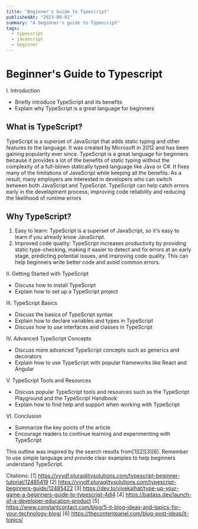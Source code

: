 ```yaml
---
title: "Beginner's Guide to Typescript"
publishedAt: "2023-08-01"
summary: "A beginner's guide to Typescript"
tags:
  - typescript
  - javascript
  - beginner
---
```


# Beginner's Guide to Typescript

I. Introduction
- Briefly introduce TypeScript and its benefits
- Explain why TypeScript is a great language for beginners

## What is TypeScript?

TypeScript is a superset of JavaScript that adds static typing and other features to the language.
It was created by Microsoft in 2012 and has been gaining popularity ever since.
TypeScript is a great language for beginners because it provides a lot of the benefits of static typing without the
complexity of a full-blown statically typed language like Java or C#.
It fixes many of the limitations of JavaScript while keeping all the benefits.
As a result, many employers are interested in developers who can switch between both JavaScript and TypeScript.
TypeScript can help catch errors early in the development process, improving code reliability and reducing the likelihood of runtime errors

## Why TypeScript?

1. Easy to learn: TypeScript is a superset of JavaScript, so it's easy to learn if you already know JavaScript.
2. Improved code quality: TypeScript increases productivity by providing static type-checking, making it easier to detect
and fix errors at an early stage, predicting potential issues, and improving code quality. This can help beginners write better code and avoid common errors.

II. Getting Started with TypeScript
- Discuss how to install TypeScript
- Explain how to set up a TypeScript project

III. TypeScript Basics
- Discuss the basics of TypeScript syntax
- Explain how to declare variables and types in TypeScript
- Discuss how to use interfaces and classes in TypeScript

IV. Advanced TypeScript Concepts
- Discuss more advanced TypeScript concepts such as generics and decorators
- Explain how to use TypeScript with popular frameworks like React and Angular

V. TypeScript Tools and Resources
- Discuss popular TypeScript tools and resources such as the TypeScript Playground and the TypeScript Handbook
- Explain how to find help and support when working with TypeScript

VI. Conclusion
- Summarize the key points of the article
- Encourage readers to continue learning and experimenting with TypeScript

This outline was inspired by the search results from[1][2][3][6]. Remember to use simple language and provide clear examples to help beginners understand TypeScript.

Citations:
[1] https://vvydf.pluraqlitysolutions.com/typescript-beginner-tutorial/12485419
[2] https://vvydf.pluraqlitysolutions.com/typescript-beginners-guide/12485422
[3] https://dev.to/vivekalhat/type-up-your-game-a-beginners-guide-to-typescript-4dl4
[4] https://badass.dev/launch-of-a-developer-education-product
[5] https://www.constantcontact.com/blog/5-it-blog-ideas-and-topics-for-your-technology-blog/
[6] https://thecontentpanel.com/blog-post-ideas/it-topics/
